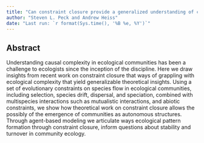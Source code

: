 ```yaml
---
title: "Can constraint closure provide a generalized understanding of community dynamics in ecosystems?"
author: "Steven L. Peck and Andrew Heiss"
date: "Last run: `r format(Sys.time(), '%B %e, %Y')`"
---
```


## Abstract

Understanding causal complexity in ecological communities has been a challenge to ecologists since the inception of the discipline. Here we draw insights from recent work on constraint closure that ways of grappling with ecological complexity that yield generalizable theoretical insights. Using a set of evolutionary constraints on species flow in ecological communities, including selection, species drift, dispersal, and speciation, combined with multispecies interactions such as mutualistic interactions, and abiotic constraints, we show how theoretical work on constraint closure allows the possibly of the emergence of communities as autonomous structures. Through agent-based modeling we articulate ways ecological pattern formation through constraint closure, inform questions about stability and turnover in community ecology.

